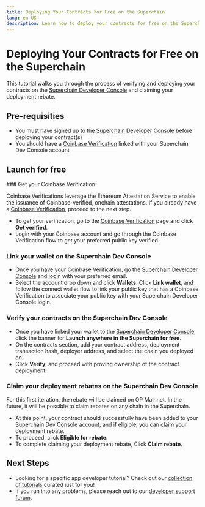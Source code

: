 ```yaml
---
title: Deploying Your Contracts for Free on the Superchain
lang: en-US
description: Learn how to deploy your contracts for free on the Superchain using the Superchain Developer Console
---
```



# Deploying Your Contracts for Free on the Superchain

This tutorial walks you through the process of verifying and deploying your contracts on the [Superchain Developer Console](https://console.optimism.io/?utm_source=docs) and claiming your deployment rebate.

## Pre-requisities

*   You must have signed up to the [Superchain Developer Console](https://console.optimism.io/?utm_source=docs) before deploying your contract(s)
*   You should have a [Coinbase Verification](https://www.coinbase.com/onchain-verify) linked with your Superchain Dev Console account

## Launch for free

<Steps>
  ### Get your Coinbase Verification

  Coinbase Verifications leverage the Ethereum Attestation Service to enable the issuance of Coinbase-verified, onchain attestations. If you already have a [Coinbase Verification](https://www.coinbase.com/onchain-verify), proceed to the next step.

  *   To get your verification, go to the [Coinbase Verification](https://www.coinbase.com/onchain-verify) page and click **Get verified**.
  *   Login with your Coinbase account and go through the Coinbase Verification flow to get your preferred public key verified.

  ### Link your wallet on the Superchain Dev Console

  *   Once you have your Coinbase Verification, go the [Superchain Developer Console](https://console.optimism.io/?utm_source=docs) and login with your preferred email.
  *   Select the account drop down and click **Wallets**. Click **Link wallet**, and follow the connect wallet flow to link your public key that has a Coinbase Verification to associate your public key with your Superchain Developer Console login.

  ### Verify your contracts on the Superchain Dev Console

  *   Once you have linked your wallet to the [Superchain Developer Console](https://console.optimism.io/?utm_source=docs), click the banner for **Launch anywhere in the Superchain for free**.
  *   On the contracts section, add your contract address, deployment transaction hash, deployer address, and select the chain you deployed on.
  *   Click **Verify**, and proceed with proving ownership of the contract deployment.

  ### Claim your deployment rebates on the Superchain Dev Console

  <Callout type="info">
    For this first iteration, the rebate will be claimed on OP Mainnet. In the future, it will be possible to claim rebates on any chain in the Superchain.
  </Callout>

  *   At this point, your contract should successfully have been added to your Superchain Dev Console account, and if eligible, you can claim your deployment rebate.
  *   To proceed, click **Eligible for rebate**.
  *   To complete claiming your deployment rebate, Click **Claim rebate**.
</Steps>

## Next Steps

*   Looking for a specific app developer tutorial? Check out our [collection of tutorials](/builders/app-developers/overview#tutorials) curated just for you!
*   If you run into any problems, please reach out to our [developer support forum](https://github.com/ethereum-optimism/developers/discussions).
